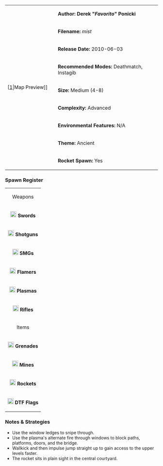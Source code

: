 {| border="1" cellpadding="2" width="800px"
|rowspan="9" width="150px"|[[File:mist.png|thumb|center]|Map Preview]]
|'''Author: Derek "''Favorito''" Ponicki'''
|-
|'''Filename:''' ''mist''
|-
| '''Release Date:''' 2010-06-03
|-
|'''Recommended Modes:''' Deathmatch, Instagib
|-
|'''Size:''' Medium (4-8)
|-
|'''Complexity:''' Advanced
|-
|'''Environmental Features:''' N/A
|-
|'''Theme:''' Ancient
|-
|'''Rocket Spawn:''' Yes
|}

<!--
=== Review ===
-->

=== Spawn Register ===
{| border="1" cellpadding="2" width="150px"
|colspan="2" align="center"|Weapons
|-
|[[File:Sword.png|20px]] '''Swords''' || 2
|-
|[[File:Shotgun.png|20px]] '''Shotguns''' || 2
|-
|[[File:Smg.png|20px]] '''SMGs''' || 2
|-
|[[File:Flamer.png|20px]] '''Flamers''' || 2
|-
|[[File:Plasma.png|20px]] '''Plasmas''' || 2
|-
| [[File:Rifle.png|20px]] '''Rifles''' || 2
|-
|colspan="2" align="center"|Items
|-
| [[File:Grenade.png|20px]] '''Grenades''' || 6
|-
| [[File:Mine.png|20px]] '''Mines''' || 4
|-
| [[File:Rocket.png|20px]] '''Rockets''' || 1
|-
| [[File:Flag.png|20px]] '''DTF Flags''' || 4
|}

=== Notes & Strategies ===

* Use the window ledges to snipe through.
* Use the plasma's alternate fire through windows to block paths, platforms, doors, and the bridge.
* Wallkick and then impulse jump straight up to gain access to the upper levels faster.
* The rocket sits in plain sight in the central courtyard.